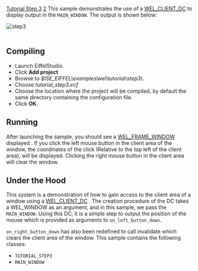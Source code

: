 [[Property:title|Tutorial Step 3]]
[[Property:weight|2]]
This sample demonstrates the use of a [[ref:libraries/wel/reference/wel_client_dc_chart|WEL_CLIENT_DC]]  to display output in the <code>MAIN_WINDOW</code>. The output is shown below: 
 [[Image:step3|step3]]  <br/>
<br/>

==Compiling==

* Launch EiffelStudio. 
* Click '''Add project'''
* Browse to ''$ISE_EIFFEL\examples\wel\tutorial\step3\''. 
* Choose ''tutorial_step3.ecf''
* Choose the location where the project will be compiled, by default the same directory containing the configuration file. 
* Click '''OK'''. 


==Running==
After launching the sample, you should see a [[ref:libraries/wel/reference/wel_frame_window_chart|WEL_FRAME_WINDOW]]  displayed . If you click the left mouse button in the client area of the window, the coordinates of the click (Relative to the top left of the client area), will be displayed. Clicking the right mouse button in the client area will clear the window. 
==Under the Hood==

This system is a demonstration of how to gain access to the client area of a window using a [[ref:libraries/wel/reference/wel_client_dc_chart|WEL_CLIENT_DC]] . The creation procedure of the DC takes a WEL_WINDOW as an argument, and in this sample, we pass the <code>MAIN_WINDOW</code>. Using this DC, it is a simple step to output the position of the mouse which is provided as arguments to <code>on_left_button_down</code>.

<code>on_right_button_down</code> has also been redefined to call invalidate which clears the client area of the window. 
This sample contains the following classes: 
* <code>TUTORIAL_STEP3</code>
* <code>MAIN_WINDOW</code>


{{seealso| '''See Also''' <br/>
[[Common message hooks|Common message hooks]]  <br/>
}}





